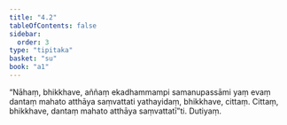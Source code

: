 ```yaml
---
title: "4.2"
tableOfContents: false
sidebar:
  order: 3
type: "tipitaka"
basket: "su"
book: "a1"
---
```



<DynamicBreadcrumb />

<Division number="32" book="a1" bookNo="15" page="6">

<Paragraph number="68" book="a1">
“Nāhaṃ, bhikkhave, aññaṃ ekadhammampi samanupassāmi yaṃ evaṃ dantaṃ mahato atthāya saṃvattati yathayidaṃ, bhikkhave, cittaṃ. Cittaṃ, bhikkhave, dantaṃ mahato atthāya saṃvattatī”ti.

</Paragraph>
</Division>

<Paragraph number="69" type="center" book="a1">
Dutiyaṃ.
</Paragraph>